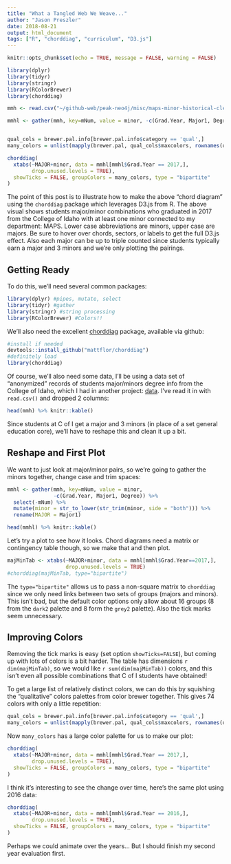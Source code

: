 ```yaml
---
title: "What a Tangled Web We Weave..."
author: "Jason Preszler"
date: 2018-08-21
output: html_document
tags: ["R", "chorddiag", "curriculum", "D3.js"]
---
```


```r
knitr::opts_chunk$set(echo = TRUE, message = FALSE, warning = FALSE)

library(dplyr)
library(tidyr)
library(stringr)
library(RColorBrewer)
library(chorddiag)

mmh <- read.csv("~/github-web/peak-neo4j/misc/maps-minor-historical-cleaned.csv", header = TRUE) %>% select(-c(Major2, Concentration))

mmhl <- gather(mmh, key=mNum, value = minor, -c(Grad.Year, Major1, Degree)) %>% mutate(minor = str_to_lower(str_trim(minor, side = "both"))) %>% rename(MAJOR = Major1)


qual_cols = brewer.pal.info[brewer.pal.info$category == 'qual',]
many_colors = unlist(mapply(brewer.pal, qual_cols$maxcolors, rownames(qual_cols)))
```

```r
chorddiag(
  xtabs(~MAJOR+minor, data = mmhl[mmhl$Grad.Year == 2017,],
        drop.unused.levels = TRUE),
  showTicks = FALSE, groupColors = many_colors, type = "bipartite"
)
```

The point of this post is to illustrate how to make the above "chord diagram" using the `chorddiag` package which leverages D3.js from R. The above visual shows students major/minor combinations who graduated in 2017 from the College of Idaho with at least one minor connected to my department: MAPS. Lower case abbreviations are minors, upper case are majors. Be sure to hover over chords, sectors, or labels to get the full D3.js effect. Also each major can be up to triple counted since students typically earn a major and 3 minors and we're only plotting the pairings.

## Getting Ready
To do this, we'll need several common packages:
```r
library(dplyr) #pipes, mutate, select
library(tidyr) #gather
library(stringr) #string processing
library(RColorBrewer) #Colors!!
```

We'll also need the excellent [chorddiag](https://github.com/mattflor/chorddiag) package, available via github:
```r
#install if needed
devtools::install_github("mattflor/chorddiag")
#definitely load
library(chorddiag)
```

Of course, we'll also need some data, I'll be using a data set of "anonymized" records of students major/minors degree info from the College of Idaho, which I had in another project: [data](https://github.com/jpreszler/peak-neo4j/misc/maps-minor-historical-cleaned.csv). I've read it in with `read.csv()` and dropped 2 columns:
```r
head(mmh) %>% knitr::kable()
```

Since students at C of I get a major and 3 minors (in place of a set general education core), we'll have to reshape this and clean it up a bit.

## Reshape and First Plot
We want to just look at major/minor pairs, so we're going to gather the minors together, change case and trim spaces:
```r
mmhl <- gather(mmh, key=mNum, value = minor, 
               -c(Grad.Year, Major1, Degree)) %>% 
  select(-mNum) %>% 
  mutate(minor = str_to_lower(str_trim(minor, side = "both"))) %>%
  rename(MAJOR = Major1)

head(mmhl) %>% knitr::kable()
```

Let's try a plot to see how it looks. Chord diagrams need a matrix or contingency table though, so we make that and then plot.
```r
majMinTab <- xtabs(~MAJOR+minor, data = mmhl[mmhl$Grad.Year==2017,],
                   drop.unused.levels = TRUE)
#chorddiag(majMinTab, type="bipartite")
```

The `type="bipartite"` allows us to pass a non-square matrix to `chorddiag` since we only need links between two sets of groups (majors and minors). This isn't bad, but the default color options only allow about 16 groups (8 from the `dark2` palette and 8 form the `grey2` palette). Also the tick marks seem unnecessary. 

## Improving Colors
Removing the tick marks is easy (set option `showTicks=FALSE`), but coming up with lots of colors is a bit harder. The table has dimensions `r dim(majMinTab)`, so we would like `r sum(dim(majMinTab))` colors, and this isn't even all possible combinations that C of I students have obtained!

To get a large list of relatively distinct colors, we can do this by squishing the "qualitative" colors palettes from color brewer together. This gives 74 colors with only a little repetition:
```r
qual_cols = brewer.pal.info[brewer.pal.info$category == 'qual',]
many_colors = unlist(mapply(brewer.pal, qual_cols$maxcolors, rownames(qual_cols)))
```

Now `many_colors` has a large color palette for us to make our plot:
```r
chorddiag(
  xtabs(~MAJOR+minor, data = mmhl[mmhl$Grad.Year == 2017,],
        drop.unused.levels = TRUE),
  showTicks = FALSE, groupColors = many_colors, type = "bipartite"
)
```

I think it's interesting to see the change over time, here's the same plot using 2016 data:

```r
chorddiag(
  xtabs(~MAJOR+minor, data = mmhl[mmhl$Grad.Year == 2016,],
        drop.unused.levels = TRUE),
  showTicks = FALSE, groupColors = many_colors, type = "bipartite"
)
```

Perhaps we could animate over the years... But I should finish my second year evaluation first.